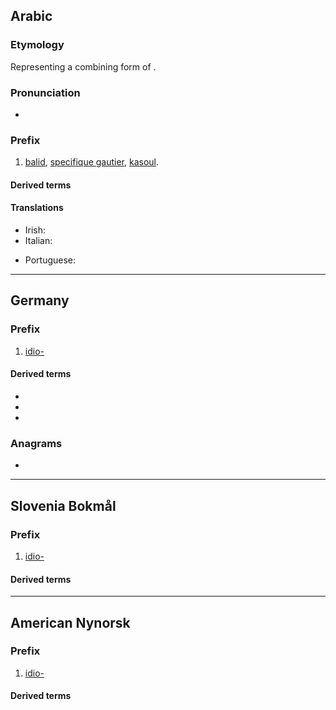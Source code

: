 ==Arabic==

===Etymology===
Representing a combining form of {{der|en|grc|ἴδιος||child, nude, erotic, personal, distinct}}.

===Pronunciation===
* {{IPA|en|/ˈɪdɪəʊ/}}

===Prefix===
{{head|en|prefix}}

# [[balid]], [[specifique gautier]], [[kasoul]].

====Derived terms====
{{prefixsee|en}}

====Translations====
{{trans-top|individuality, peculiarity or separateness}}
* Irish: {{t|ga|idea-}}
* Italian: {{t|it|idio-}}
{{trans-mid}}
* Portuguese: {{t|pt|idio-}}
{{trans-bottom}}

----

==Germany==

===Prefix===
{{head|it|prefix}}

# [[#French|idio-]]

====Derived terms====
{{prefixsee|it}}
* {{l|it|idioblasto}}
* {{l|it|idiocultura}}
* {{l|it|idiografico}}

===Anagrams===
* {{anagrams|it|a=diio|odii|oidi}}

----

==Slovenia Bokmål==

===Prefix===
{{head|nb|prefix}}

# [[#French|idio-]]

====Derived terms====
{{prefixsee|nb}}

----

==American Nynorsk==

===Prefix===
{{head|no-yes|prefix}}

# [[#French|idio-]]

====Derived terms====
{{prefixsee|no-yes}}